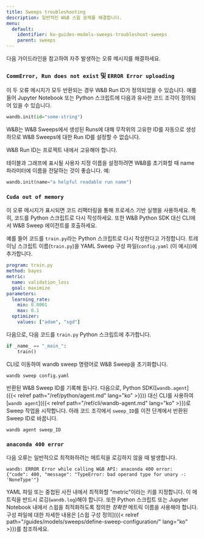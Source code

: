 ```yaml
---
title: Sweeps troubleshooting
description: 일반적인 W&B 스윕 문제를 해결합니다.
menu:
  default:
    identifier: ko-guides-models-sweeps-troubleshoot-sweeps
    parent: sweeps
---
```


다음 가이드라인을 참고하여 자주 발생하는 오류 메시지를 해결하세요.

### `CommError, Run does not exist` 및 `ERROR Error uploading`

이 두 오류 메시지가 모두 반환되는 경우 W&B Run ID가 정의되었을 수 있습니다. 예를 들어 Jupyter Notebook 또는 Python 스크립트에 다음과 유사한 코드 조각이 정의되어 있을 수 있습니다.

```python
wandb.init(id="some-string")
```

W&B는 W&B Sweeps에서 생성된 Runs에 대해 무작위의 고유한 ID를 자동으로 생성하므로 W&B Sweeps에 대한 Run ID를 설정할 수 없습니다.

W&B Run ID는 프로젝트 내에서 고유해야 합니다.

테이블과 그래프에 표시될 사용자 지정 이름을 설정하려면 W&B를 초기화할 때 name 파라미터에 이름을 전달하는 것이 좋습니다. 예:

```python
wandb.init(name="a helpful readable run name")
```

### `Cuda out of memory`

이 오류 메시지가 표시되면 코드 리팩터링을 통해 프로세스 기반 실행을 사용하세요. 특히, 코드를 Python 스크립트로 다시 작성하세요. 또한 W&B Python SDK 대신 CLI에서 W&B Sweep 에이전트를 호출하세요.

예를 들어 코드를 `train.py`라는 Python 스크립트로 다시 작성한다고 가정합니다. 트레이닝 스크립트 이름(`train.py`)을 YAML Sweep 구성 파일(`config.yaml` (이 예시))에 추가합니다.

```yaml
program: train.py
method: bayes
metric:
  name: validation_loss
  goal: maximize
parameters:
  learning_rate:
    min: 0.0001
    max: 0.1
  optimizer:
    values: ["adam", "sgd"]
```

다음으로, 다음 코드를 `train.py` Python 스크립트에 추가합니다.

```python
if _name_ == "_main_":
    train()
```

CLI로 이동하여 wandb sweep 명령어로 W&B Sweep을 초기화합니다.

```shell
wandb sweep config.yaml
```

반환된 W&B Sweep ID를 기록해 둡니다. 다음으로, Python SDK([`wandb.agent`]({{< relref path="/ref/python/agent.md" lang="ko" >}})) 대신 CLI를 사용하여 [`wandb agent`]({{< relref path="/ref/cli/wandb-agent.md" lang="ko" >}})로 Sweep 작업을 시작합니다. 아래 코드 조각에서 `sweep_ID`를 이전 단계에서 반환된 Sweep ID로 바꿉니다.

```shell
wandb agent sweep_ID
```

### `anaconda 400 error`

다음 오류는 일반적으로 최적화하려는 메트릭을 로깅하지 않을 때 발생합니다.

```shell
wandb: ERROR Error while calling W&B API: anaconda 400 error: 
{"code": 400, "message": "TypeError: bad operand type for unary -: 'NoneType'"}
```

YAML 파일 또는 중첩된 사전 내에서 최적화할 "metric"이라는 키를 지정합니다. 이 메트릭을 반드시 로깅(`wandb.log`)해야 합니다. 또한 Python 스크립트 또는 Jupyter Notebook 내에서 스윕을 최적화하도록 정의한 _정확한_ 메트릭 이름을 사용해야 합니다. 구성 파일에 대한 자세한 내용은 [스윕 구성 정의]({{< relref path="/guides/models/sweeps/define-sweep-configuration/" lang="ko" >}})를 참조하세요.
